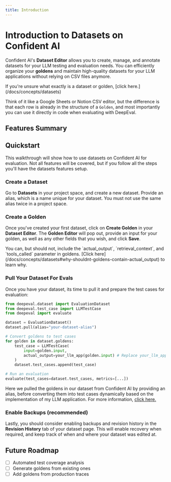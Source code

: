 ```yaml
---
title: Introduction
---
```



# Introduction to Datasets on Confident AI

Confident AI's **Dataset Editor** allows you to create, manage, and annotate datasets for your LLM testing and evaluation needs. You can efficiently organize your **goldens** and maintain high-quality datasets for your LLM applications without relying on CSV files anymore.

<Callout>
  If you're unsure what exactly is a dataset or golden, [click
  here.](/docs/concepts/datasets)
</Callout>

Think of it like a Google Sheets or Notion CSV editor, but the difference is that each row is already in the structure of a `Golden`, and most importantly you can use it directly in code when evaluating with DeepEval.

## Features Summary

<Cards>
  <Cards.Card
    arrow
    title="Annotate Datasets"
    href="/docs/dataset-editor/annotate-datasets#create-goldens"
  />
  <Cards.Card
    arrow
    title="Import from CSV"
    href="/docs/dataset-editor/dataset-features/import-from-csv"
  />
  <Cards.Card
    arrow
    title="Upload via DeepEval"
    href="/docs/dataset-editor/dataset-features/push-pull-goldens"
  />
  <Cards.Card
    arrow
    title="Custom Columns"
    href="/docs/dataset-editor/dataset-features/custom-columns"
  />
  <Cards.Card
    arrow
    title="Dataset Backups"
    href="/docs/dataset-editor/annotate-datasets#enable-backups--revision-history-recommended"
  />
</Cards>

## Quickstart

This walkthrough will show how to use datasets on Confident AI for evaluation. Not all features will be covered, but if you follow all the steps you'll have the datasets features setup.

### Create a Dataset

Go to **Datasets** in your project space, and create a new dataset. Provide an alias, which is a name unique for your dataset. You must not use the same alias twice in a project space.

### Create a Golden

Once you've created your first dataset, click on **Create Golden** in your **Dataset Editor**. The **Golden Editor** will pop out, provide an input for your golden, as well as any other fields that you wish, and click **Save**.

<Callout>
  You can, but should not, include the `actual_output`, `retrieval_context`, and
  `tools_called` parameter in goldens. [Click
  here](/docs/concepts/datasets#why-shouldnt-goldens-contain-actual_output) to learn
  why.
</Callout>

### Pull Your Dataset For Evals

Once you have your dataset, its time to pull it and prepare the test cases for evaluation:

```python showLineNumbers copy {6, 14, 17}
from deepeval.dataset import EvaluationDataset
from deepeval.test_case import LLMTestCase
from deepeval import evaluate

dataset = EvaluationDataset()
dataset.pull(alias="your-dataset-alias")

# Convert goldens to test cases
for golden in dataset.goldens:
    test_case = LLMTestCase(
        input=golden.input,
        actual_output=your_llm_app(golden.input) # Replace your_llm_app()
    )
    dataset.test_cases.append(test_case)

# Run an evaluation
evaluate(test_cases=dataset.test_cases, metrics=[...])
```

Here we pulled the goldens in our dataset from Confident AI by providing an alias, before converting them into test cases dynamically based on the implementation of my LLM application. For more information, [click here.](/docs/dataset-editor/using-datasets)

### Enable Backups (recommended)

Lastly, you should consider enabling backups and revision history in the **Revision History** tab of your dataset page. This will enable recovery when required, and keep track of when and where your dataset was edited at.

## Future Roadmap

- [ ] Automated test coverage analysis
- [ ] Generate goldens from existing ones
- [ ] Add goldens from production traces
